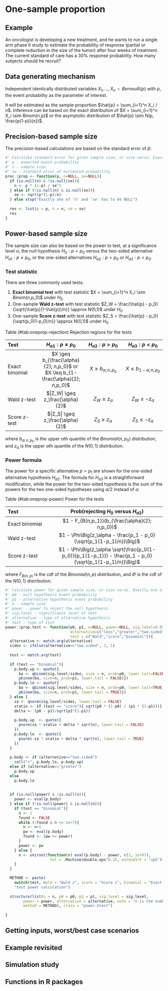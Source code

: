 # One-sample proportion

## Example

An oncologist is developing a new treatment, and he wants to run a single arm phase II study to estimate the probability of response (partial or complete reduction in the size of the tumor) after four weeks of treatment. The current standard of care has a 30% response probability. How many subjects should he recruit?

## Data generating mechanism

Independent identically distributed variables $X_1, \ldots, X_n \sim Bernoulli(p)$ with $p$, the event probability as the parameter of interest.

It will be estimated as the sample proportion $\hat{p} = \sum_{i=1}^n X_i / n$. Inference can be based on the exact distribution of $X = \sum_{i=1}^n X_i \sim Binom(n,p)$ or the asymptotic distribution of $\hat{p} \sim N(p, \frac{p(1-p)}{n})$.

## Precision-based sample size

The precision-based calculations are based on the standard error of $\hat{p}$:
\begin{equation}
SE(\hat{p}) = \sqrt\frac{p(1-p)}{n} 
\end{equation}

```r
#' Calculate standard error for given sample size, or vice versa. Exactly one of 'n' and 'se' has to be NULL
#' p - expected event probability
#' n - sample size
#' se - standard error of estimated probability
prec.1prop <- function(p, n=NULL, se=NULL){
  if (is.null(n) & !is.null(se)){
    n <- p * (1-p) / se^2
  } else if (!is.null(n) & is.null(se)){
    se <- sqrt(p*(1-p)/n)
  } else stop("Exactly one of 'n' and 'se' has to be NULL")
  
  res <- list(p = p, n = n, se = se)
  res
}

```


## Power-based sample size

The sample size can also be based on the power to test, at a significance level $\alpha$, the null hypothesis $H_0: p = p_0$ versus the two-sided alternative $H_{a1}: p \neq p_0$, or the one-sided alternatives  $H_{a2}: p > p_0$ or  $H_{a3}: p < p_0$.

### Test statistic {-}

There are three commonly used tests:

 1. **Exact binomial test** with test statistic  $X = \sum_{i=1}^n X_i \sim Binom(n,p_0)$ under $H_0$
 2. One-sample **Wald z-test** with test statistic  $Z_W = \frac{\hat{p} - p_0}{\sqrt{\hat{p}(1-\hat{p})/n}} \approx N(0,1)$ under $H_0$
 3. One-sample **Score z-test** with test statistic  $Z_S = \frac{\hat{p} - p_0}{\sqrt{p_0(1-p_0)/n}} \approx N(0,1)$ under $H_0$
 
Table (\#tab:oneprop-rejection) Rejection regions for the tests

| Test           | $H_{a1}: p \neq p_0$ | $H_{a2}: p > p_0$ | $H_{a3}: p < p_0$ |
|:---------------|:--------------------:|:-----------------:|:-----------------:|
| Exact binomial | $X \geq b_{\frac{\alpha}{2}; n,p_0}$ or $X \leq b_{1-\frac{\alpha}{2}; n,p_0}$ | $X \geq b_{\alpha; n,p_0}$ | $X \leq b_{1-\alpha; n,p_0}$ |
| Wald z-test    | $|Z_W| \geq z_\frac{\alpha}{2}$ | $Z_W \geq z_\alpha$ |  $Z_W \leq -z_{\alpha}$ |
| Score z-test   | $|Z_S| \geq z_\frac{\alpha}{2}$ | $Z_S \geq z_\alpha$ |  $Z_S \leq -z_{\alpha}$ |
 
where $b_{\alpha; n,p_0}$ is the upper $\alpha$th quantile of the $Binomial(n,p_0)$ distribution, and $z_{\alpha}$ is the upper $\alpha$th quantile of the $N(0,1)$ distribution.

### Power formula {-}

The power for a specific alternative $p=p_1$ are shown for the one-sided alternative hypothesis $H_{a2}$. The formula for $H_{a3}$ is a straightforward modification, while the power for the two-sided hypothesis is the sum of the powers for the two one-sided hypotheses using $\alpha/2$ instead of $\alpha$.

Table (\#tab:oneprop-power) Power for the tests

| Test           | Prob(rejecting $H_0$ versus $H_{a2}$) | 
|:---------------|:-------------------------------------:|
| Exact binomial | $1 - F_{B(n,p_1)}(b_{\frac{\alpha}{2}; n,p_0})$|
| Wald z-test    | $1 - \Phi\Big(z_\alpha - \frac{p_1 - p_0}{\sqrt{p_1(1-p_1)/n}}\Big)$ |
| Score z-test   | $1 - \Phi\Big(z_\alpha \sqrt{\frac{p_0(1-p_0)}{p_1(1-p_1)}} - \frac{p_1 - p_0}{\sqrt{p_1(1-p_1)/n}}\Big)$ |

where $F_{B(n,p)}$ is the cdf of the $Binomial(n,p)$ distribution, and $\Phi$ is the cdf of the $N(0,1)$ distribution.

```r
#' Calculate power for given sample size, or vice versa. Exactly one of 'n' and 'power' has to be NULL
#' p0 - null hypothesis event probability
#' p1 - alternative hypothesis event probability
#' n - sample size
#' power - power to reject the null hypothesis
#' sig.level - significance level of test
#' alternative - type of alternative hypothesis
#' test - type of test
power.1prop.test <- function(p0, p1, n=NULL, power=NULL, sig.level=0.05, 
                             alternative=c("less","greater","two.sided"),
                             test = c("Wald","score","binomial")){
  alternative <- match.arg(alternative)
  sides <- ifelse(alternative=="two.sided", 2, 1)
  
  test <- match.arg(test)
  
  if (test == "binomial"){
    p.body.up <- quote({
      ba <- qbinom(sig.level/sides, size = n, prob=p0, lower.tail=FALSE)
      pbinom(ba, size=n, prob=p1, lower.tail = FALSE)})
    p.body.lo <- quote({
      ba <- qbinom(sig.level/sides, size = n, prob=p0, lower.tail=TRUE)
      pbinom(ba, size=n, prob=p1, lower.tail = TRUE)})
  } else {
    za <- qnorm(sig.level/sides, lower.tail = FALSE)
    vratio <- if (test == "score"){ sqrt(p0 * (1-p0) / (p1 * (1-p1)))} else 1
    delta <- (p0 - p1)/sqrt(p1*(1-p1)) 
    
    p.body.up  <- quote({
      pnorm(za * vratio + delta * sqrt(n), lower.tail = FALSE)
    })
    p.body.lo  <- quote({
      pnorm(-za * vratio + delta * sqrt(n), lower.tail = TRUE)
    })
  }
  
  p.body <- if (alternative=="two.sided")
    call("+", p.body.lo, p.body.up)
  else if (alternative=="greater")
    p.body.up
  else 
    p.body.lo
  
  
  if (is.null(power) & !is.null(n)){
    power <- eval(p.body)
  } else if (!is.null(power) & is.null(n)){
    if (test == "binomial"){
      n <- 1
      found <- FALSE
      while (!found & n <= 1e+7){
        n <- n+1
        pw <- eval(p.body)
        found <- (pw >= power) 
      }
      power <- pw
    } else {
      n <- uniroot(function(n) eval(p.body) - power, c(2, 1e+07), 
                    tol = .Machine$double.eps^0.25, extendInt = "upX")$root
    }
  }

  METHOD <- paste(
    switch(test, Wald = "Wald z", score = "Score z", binomial = "Exact binomial"),
    "test power calculation")
    
  structure(list(n = n, p0 = p0, p1 = p1, sig.level = sig.level, 
        power = power, alternative = alternative, note = "n is the number of independent samples", 
        method = METHOD), class = "power.htest")
  
}

```

## Getting inputs, worst/best case scenarios

## Example revisited 

## Simulation study

## Functions in R packages
